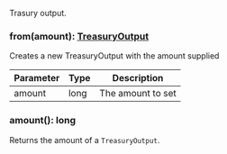 Trasury output.

### from(amount): [TreasuryOutput](#treasuryoutput)

Creates a new TreasuryOutput with the amount supplied

| Parameter | Type | Description       |
| --------- | ---- | ----------------- |
| amount    | long | The amount to set |

### amount(): long

Returns the amount of a `TreasuryOutput`.
